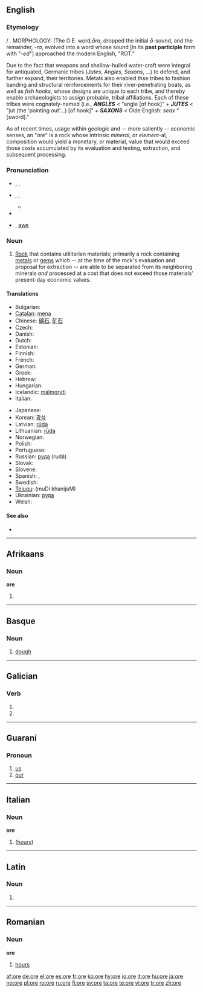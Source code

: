 {{wikipedia}}
{{also|oré|orë|öre|øre}}
==English==

===Etymology===
{{etyl|ang}} {{term|ar|ār|lang=ang}} / {{term|ar|āra|lang=ang|unwrought metal}}. MORPHOLOGY: (The O.E. word,''āra'', dropped the initial ''ā''-sound, and the remainder, ''-ra'', evolved into a word whose sound [in its '''past participle''' form with "-''ed''"] approached the modern English, "ROT."

Due to the fact that weapons and shallow-hulled water-craft were integral for antiquated, Germanic tribes (''Jutes'', ''Angles'', ''Saxons'', ...) to defend, and further expand, their territories. Metals also enabled thse tribes to fashion banding and structural reinforcements for their river-penetrating boats, as well as ''fish hooks'', whose designs are unique to each tribe, and thereby enable archaeologists to assign probable, tribal affiliations. Each of these tribes were cognately-named (i.e., '''''ANGLES''''' < "angle [of hook]" + '''''JUTES''''' < "jut (the 'pointing out'...) [of hook]" + '''''SAXONS''''' < Olde English: ''seax'' "[sword]."

As of recent times, usage within geologic and -- more saliently -- economic senses, an "''ore''" is a rock whose intrinsic ''mineral'', or ''element''-al, composition would yield a monetary, or material, value that would exceed those costs accumulated by its evaluation and testing, extraction, and subsequent processing.

===Pronunciation===
* {{a|RP}} {{enPR|ô}}, {{IPA|/ɔː/}}, {{SAMPA|/O:/}}
* {{a|US}} {{enPR|ôr}}, {{IPA|/oʊr/|/ɔːr/}}, {{SAMPA|/O:r/}}
** {{rhymes|ɔː(r)}}
* {{audio|en-us-ore.ogg|Audio (US)}}
* {{homophones|oar|or|o'er|aw}} {{i|in [[non-rhotic]] accents}}, [[awe]] {{i|in [[non-rhotic]] accents}}

===Noun===
{{en-noun|s|-}}

# [[rock|Rock]] that contains utilitarian materials; primarily a rock containing [[metal]]s or [[gem]]s which -- at the time of the rock's evaluation and proposal for extraction -- are able to be separated from its neighboring minerals ''and'' processed at a cost that does not exceed those materials' present-day economic values.

====Translations====
{{trans-top|rock that contains materials that can be economically extracted and processed}}
* Bulgarian: {{t+|bg|руда|sc=Cyrl}}
* [[Catalan]]: [[mena]]
* Chinese: [[礦石]], [[矿石]]
* Czech: {{t-|cs|ruda|f}}
* Danish: {{t-|da|malm|c}}
* Dutch: {{t+|nl|erts|n}}
* Estonian: {{t-|et|maak}}
* Finnish: {{t-|fi|malmi}}
* French: {{t+|fr|minerai|m}}
* German: {{t+|de|Erz|n}}
* Greek: {{t+|el|μετάλλευμα|n|sc=Grek}}
* Hebrew: {{t-|he|עפרה|f|alt=עַפְרָה|sc=Hebr}}
* Hungarian: {{t+|hu|érc}}
* Icelandic: [[málmgrýti]]
* Italian: {{t+|it|minerale|m}}
{{trans-mid}}
* Japanese: {{t+|ja|鉱石|sc=Jpan}}
* Korean: [[광석]]
* Latvian: [[rūda]]
* Lithuanian: [[rūda]]
* Norwegian: {{t+|no|malm}}
* Polish: {{t+|pl|ruda}}
* Portuguese: {{t+|pt|minério|m}}
* Russian: [[руда]] {{f}} (rudá)
* Slovak: {{t-|sk|ruda}}
* Slovene: {{t+|sl|ruda|f}}
* Spanish: {{t-|es|mena}}, {{t+|es|mineral|m}}
* Swedish: {{t+|sv|malm|c}}
* [[Telugu]]: {{t|te|ముడి ఖనిజం|sc=Telu}} (muDi khanijaM)
* Ukrainian: [[руда]]
* Welsh: {{t-|cy|mwyn|m|xs=Welsh}}
{{trans-bottom}}

====See also====
* {{pedialite}}

----

==Afrikaans==
===Noun===
'''ore'''

# {{plural of|oor|lang=af}}

----

==Basque==

===Noun===
{{eu-noun}}

# [[dough]]

----

==Galician==

===Verb===
{{gl-verb-form}}

# {{conjugation of|[[orar#Galician|orar]]||1|s|pres|sub}}
# {{conjugation of|[[orar#Galician|orar]]||3|s|pres|sub}}

----

==Guaraní==

===Pronoun===
{{infl|gn|pronoun}}

# [[us]]
# [[our]]

----

==Italian==

===Noun===
'''ore'''

# {{plural of|[[ora]]|lang=Italian}} ([[hours]])

----

==Latin==

===Noun===
{{infl|la|noun form|head=ōre|n}}

# {{inflection of|os|ōs|abl|s|lang=la}}

----

==Romanian==

===Noun===
'''ore''' {{f|p}}

# {{plural of|oră|lang=Romanian}} [[hours]]

[[af:ore]]
[[de:ore]]
[[el:ore]]
[[es:ore]]
[[fr:ore]]
[[ko:ore]]
[[hy:ore]]
[[io:ore]]
[[it:ore]]
[[hu:ore]]
[[ja:ore]]
[[no:ore]]
[[pl:ore]]
[[ro:ore]]
[[ru:ore]]
[[fi:ore]]
[[sv:ore]]
[[ta:ore]]
[[te:ore]]
[[vi:ore]]
[[tr:ore]]
[[zh:ore]]